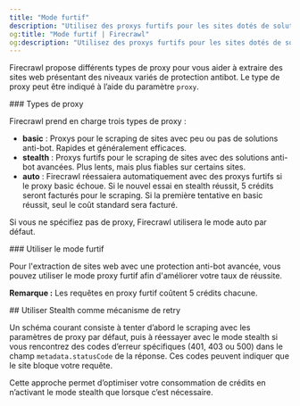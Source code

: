 ```yaml
---
title: "Mode furtif"
description: "Utilisez des proxys furtifs pour les sites dotés de solutions anti-bots avancées"
og:title: "Mode furtif | Firecrawl"
og:description: "Utilisez des proxys furtifs pour les sites dotés de solutions anti-bots avancées"
---
```



Firecrawl propose différents types de proxy pour vous aider à extraire des sites web présentant des niveaux variés de protection antibot. Le type de proxy peut être indiqué à l’aide du paramètre `proxy`.

<div id="proxy-types">
  ### Types de proxy
</div>

Firecrawl prend en charge trois types de proxy :

- **basic** : Proxys pour le scraping de sites avec peu ou pas de solutions anti-bot. Rapides et généralement efficaces.
- **stealth** : Proxys furtifs pour le scraping de sites avec des solutions anti-bot avancées. Plus lents, mais plus fiables sur certains sites.
- **auto** : Firecrawl réessaiera automatiquement avec des proxys furtifs si le proxy basic échoue. Si le nouvel essai en stealth réussit, 5 crédits seront facturés pour le scraping. Si la première tentative en basic réussit, seul le coût standard sera facturé.

Si vous ne spécifiez pas de proxy, Firecrawl utilisera le mode auto par défaut.

<div id="using-stealth-mode">
  ### Utiliser le mode furtif
</div>

Pour l'extraction de sites web avec une protection anti-bot avancée, vous pouvez utiliser le mode proxy furtif afin d'améliorer votre taux de réussite.

<CodeGroup>

<ProxyPython />

<ProxyNode />

<ProxyCURL />

</CodeGroup>

**Remarque :** Les requêtes en proxy furtif coûtent 5 crédits chacune.

<div id="using-stealth-as-a-retry-mechanism">
  ## Utiliser Stealth comme mécanisme de retry
</div>

Un schéma courant consiste à tenter d’abord le scraping avec les paramètres de proxy par défaut, puis à réessayer avec le mode stealth si vous rencontrez des codes d’erreur spécifiques (401, 403 ou 500) dans le champ `metadata.statusCode` de la réponse. Ces codes peuvent indiquer que le site bloque votre requête.

<CodeGroup>

<ProxyRetryPython />

<ProxyRetryNode />

<ProxyRetryCURL />

</CodeGroup>

Cette approche permet d’optimiser votre consommation de crédits en n’activant le mode stealth que lorsque c’est nécessaire.